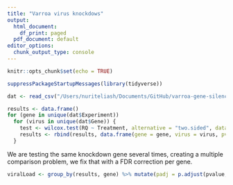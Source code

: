 ```yaml
---
title: "Varroa virus knockdows"
output:
  html_document:
    df_print: paged
  pdf_document: default
editor_options: 
  chunk_output_type: console
---
```


```r
knitr::opts_chunk$set(echo = TRUE)
```

```r
suppressPackageStartupMessages(library(tidyverse))

dat <- read_csv("/Users/nuriteliash/Documents/GitHub/varroa-gene-silencing/data/virus_in_silenced.csv")
```

```r
results <- data.frame()
for (gene in unique(dat$Experiment))
  for (virus in unique(dat$Gene)) {
    test <- wilcox.test(RQ ~ Treatment, alternative = "two.sided", data = filter(dat, Experiment == gene & Gene == virus) )
    results <- rbind(results, data.frame(gene = gene, virus = virus, pvalue = test$p.value))
  }
```

We are testing the same knockdown gene several times, creating a multiple comparison problem, we fix that with a FDR correction per gene.

```r
viralLoad <- group_by(results, gene) %>% mutate(padj = p.adjust(pvalue, method = "fdr"))
```

```r


```
